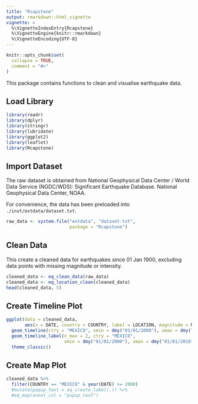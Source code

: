 ```yaml
---
title: "Rcapstone"
output: rmarkdown::html_vignette
vignette: >
  %\VignetteIndexEntry{Rcapstone}
  %\VignetteEngine{knitr::rmarkdown}
  %\VignetteEncoding{UTF-8}
---
```


```r
knitr::opts_chunk$set(
  collapse = TRUE,
  comment = "#>"
)
```

This package contains functions to clean and visualise earthquake data.

## Load Library
```r
library(readr)
library(dplyr)
library(stringr)
library(lubridate)
library(ggplot2)
library(leaflet)
library(Rcapstone)
```

## Import Dataset
The raw dataset is obtained from National Geophysical Data Center / World Data Service (NGDC/WDS): Significant Earthquake Database. National Geophysical Data Center, NOAA.

For convenience, the data has been preloaded into `./inst/extdata/dataset.txt`.

```r
raw_data <- system.file("extdata", "dataset.txt", 
                        package = "Rcapstone")
```

## Clean Data
This create a cleaned data for earthquakes since 01 Jan 1900, excluding data points with missing magnitude or intensity.
```r
cleaned_data <- eq_clean_data(raw_data)
cleaned_data <- eq_location_clean(cleaned_data)
head(cleaned_data, 5)
```

## Create Timeline Plot
```r
ggplot(data = cleaned_data, 
       aes(x = DATE, country = COUNTRY, label = LOCATION, magnitude = MAGNITUDE)) +
  geom_timeline(ctry = "MEXICO", xmin = dmy("01/01/2000"), xmax = dmy("01/01/2018")) +
  geom_timeline_label(n_max = 2, ctry = "MEXICO", 
                      xmin = dmy("01/01/2000"), xmax = dmy("01/01/2018")) +
  theme_classic()
```

## Create Map Plot
```r
cleaned_data %>% 
  filter(COUNTRY == "MEXICO" & year(DATE) >= 2000)  
  #mutate(popup_text = eq_create_label(.)) %>% 
  #eq_map(annot_col = "popup_text")
```

